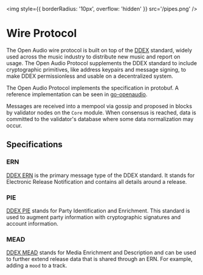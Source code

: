 <img style={{ borderRadius: '10px', overflow: 'hidden' }} src='/pipes.png' />

# Wire Protocol

The Open Audio wire protocol is built on top of the [DDEX](https://ddex.net/standards/) standard, widely used across the music industry to distribute new music and report on usage. The Open Audio Protocol supplements the DDEX standard to include cryptographic primitives, like address keypairs and message signing, to make DDEX permissionless and usable on a decentralized system.

The Open Audio Protocol implements the specification in protobuf. A reference implementation can be seen in [go-openaudio](https://github.com/AudiusProject/audiusd/tree/4247ba33d9d52e7d5d88d9a2d0d1a42e35665293/proto/ddex/v1beta1).

Messages are received into a mempool via gossip and proposed in blocks by validator nodes on the `Core` module. When consensus is reached, data is committed to the validator's database where some data normalization may occur.

## Specifications

### ERN

[DDEX ERN](https://kb.ddex.net/implementing-each-standard/electronic-release-notification-message-suite-(ern)/) is the primary message type of the DDEX standard. It stands for Electronic Release Notification and contains all details around a release.


### PIE

[DDEX PIE](https://kb.ddex.net/implementing-each-standard/party-identification-and-enrichment-(pie)/) stands for Party Identification and Enrichment. This standard is used to augment party information with cryptographic signatures and account information.


### MEAD

[DDEX MEAD](https://kb.ddex.net/implementing-each-standard/media-enrichment-and-description-(mead)/) stands for Media Enrichment and Description and can be used to further extend release data that is shared through an ERN. For example, adding a `mood` to a track.
